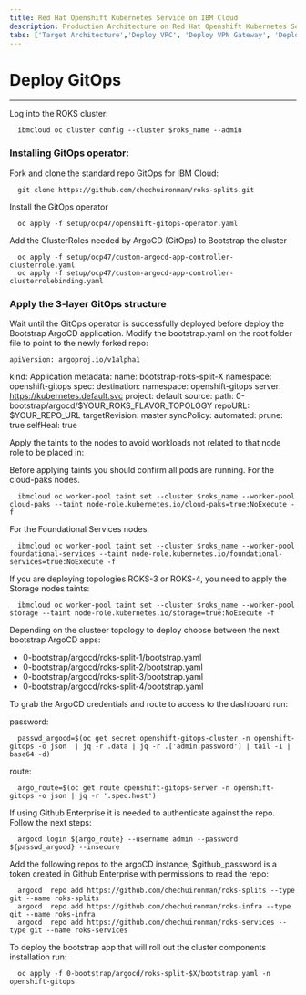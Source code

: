 ```yaml
---
title: Red Hat Openshift Kubernetes Service on IBM Cloud
description: Production Architecture on Red Hat Openshift Kubernetes Service
tabs: ['Target Architecture','Deploy VPC', 'Deploy VPN Gateway', 'Deploy ROKS', 'Deploy GitOps','Deploy Observability','Establish Security Perimeter']
---
```


# Deploy GitOps
---

Log into the ROKS cluster:

  ```
    ibmcloud oc cluster config --cluster $roks_name --admin
```

### Installing GitOps operator:

Fork and clone the standard repo GitOps for IBM Cloud:
  ```
    git clone https://github.com/chechuironman/roks-splits.git
```

Install the GitOps operator 
  ```
    oc apply -f setup/ocp47/openshift-gitops-operator.yaml
```

Add the ClusterRoles needed by ArgoCD  (GitOps) to Bootstrap the cluster 
  ```
    oc apply -f setup/ocp47/custom-argocd-app-controller-clusterrole.yaml 
    oc apply -f setup/ocp47/custom-argocd-app-controller-clusterrolebinding.yaml

```

### Apply the 3-layer GitOps structure

Wait until the GitOps operator is successfully deployed before deploy the Bootstrap ArgoCD application.
Modify the bootstrap.yaml on the root folder file to point to the newly forked repo:
 

    apiVersion: argoproj.io/v1alpha1
kind: Application
metadata:
  name: bootstrap-roks-split-X
  namespace: openshift-gitops
spec:
  destination:
    namespace: openshift-gitops
    server: https://kubernetes.default.svc
  project: default
  source:
    path: 0-bootstrap/argocd/$YOUR_ROKS_FLAVOR_TOPOLOGY
    repoURL: $YOUR_REPO_URL
    targetRevision: master
  syncPolicy:
    automated:
      prune: true
      selfHeal: true


Apply the taints to the nodes to avoid workloads not related to that node role to be placed in:

<InlineNotification>
Before applying taints you should confirm all pods are running.
</InlineNotification>
For the cloud-paks nodes.

  ```
    ibmcloud oc worker-pool taint set --cluster $roks_name --worker-pool cloud-paks --taint node-role.kubernetes.io/cloud-paks=true:NoExecute -f
```

For the Foundational Services nodes.

  ```
    ibmcloud oc worker-pool taint set --cluster $roks_name --worker-pool foundational-services --taint node-role.kubernetes.io/foundational-services=true:NoExecute -f
```

If you are deploying topologies ROKS-3 or ROKS-4, you need to apply the Storage nodes taints:

  ```
    ibmcloud oc worker-pool taint set --cluster $roks_name --worker-pool storage --taint node-role.kubernetes.io/storage=true:NoExecute -f
```

Depending on the clusteer topology to deploy choose between the next bootstrap ArgoCD apps:
- 0-bootstrap/argocd/roks-split-1/bootstrap.yaml 
- 0-bootstrap/argocd/roks-split-2/bootstrap.yaml
- 0-bootstrap/argocd/roks-split-3/bootstrap.yaml
- 0-bootstrap/argocd/roks-split-4/bootstrap.yaml


To grab the ArgoCD credentials and route to access to the dashboard run:

password:

  ```
    passwd_argocd=$(oc get secret openshift-gitops-cluster -n openshift-gitops -o json  | jq -r .data | jq -r .['admin.password'] | tail -1 | base64 -d)
```

route:

  ```
    argo_route=$(oc get route openshift-gitops-server -n openshift-gitops -o json | jq -r '.spec.host')
```

If using Github Enterprise it is needed to authenticate against the repo. Follow the next steps:

  ```
    argocd login ${argo_route} --username admin --password ${passwd_argocd} --insecure
```

Add the following repos to the argoCD instance, $github_password is a token created in Github Enterprise with permissions to read the repo:

  ```
    argocd  repo add https://github.com/chechuironman/roks-splits --type git --name roks-splits 
    argocd  repo add https://github.com/chechuironman/roks-infra --type git --name roks-infra
    argocd  repo add https://github.com/chechuironman/roks-services --type git --name roks-services 

```

To deploy the bootstrap app that will roll out the cluster components installation run:

  ```
    oc apply -f 0-bootstrap/argocd/roks-split-$X/bootstrap.yaml -n openshift-gitops
```


